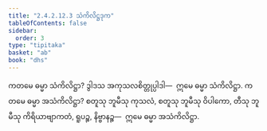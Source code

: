 ```yaml
---
title: "2.4.2.12.3 သံကိလိဋ္ဌဒုက"
tableOfContents: false
sidebar:
  order: 3
type: "tipitaka"
basket: "ab"
book: "dhs"
---
```



<DynamicBreadcrumb />

<Division number="1569" book="dhs">

<Paragraph number="2280" book="dhs">
ကတမေ ဓမ္မာ သံကိလိဋ္ဌာ? ဒွါဒသ အကုသလစိတ္တုပ္ပါဒါ—  ဣမေ ဓမ္မာ သံကိလိဋ္ဌာ.
</Paragraph>

</Division>
<Division number="1570" book="dhs">

<Paragraph number="2281" book="dhs">
ကတမေ ဓမ္မာ အသံကိလိဋ္ဌာ? စတူသု ဘူမီသု ကုသလံ, စတူသု ဘူမီသု ဝိပါကော, တီသု ဘူမီသု ကိရိယာဗျာကတံ, ရူပဉ္စ, နိဗ္ဗာနဉ္စ—  ဣမေ ဓမ္မာ အသံကိလိဋ္ဌာ.
</Paragraph>
</Division>